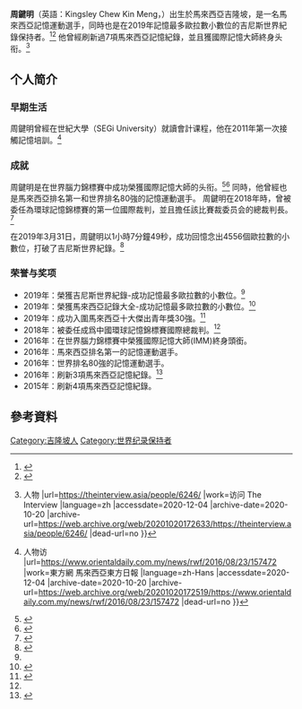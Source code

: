 {{Infobox sportsperson
| name = Kingsley Chew Kin Meng 周键明
| image = 
| caption =
| birth_date = 1989
| birth_place = 吉隆坡, 馬來西亞
| occupation = 記憶運動選手<ref>{{cite web |title=Malaysia Memory Sports Team |url=https://www.malaysiamemorysports-org.com/mmst |website=www.malaysiamemorysports-org.com |accessdate=2020-12-04 |archive-date=2020-11-28 |archive-url=https://web.archive.org/web/20201128044941/https://www.malaysiamemorysports-org.com/mmst |dead-url=no }}</ref>
| sport = 記憶
吉尼斯世界紀錄保持者2019
}}
'''周鍵明'''（英語：Kingsley Chew Kin Meng，{{bd|1989年|}}）出生於馬來西亞吉隆坡，是一名馬來西亞記憶運動選手，同時也是在2019年記憶最多歐拉數小數位的吉尼斯世界紀錄保持者。<ref>{{cite web |title=Most decimal places of Euler's number memorised |url=https://www.guinnessworldrecords.com/world-records/110037-most-decimal-places-of-eulers-number-memorised |website=Guinness World Records}}</ref><ref>{{cite news |title=成功記憶4556個歐拉數位 周鍵明創健力士新紀錄 |url=https://guangming.com.my/%e6%88%90%e5%8a%9f%e8%a8%98%e6%86%b64556%e5%80%8b%e6%ad%90%e6%8b%89%e6%95%b8%e4%bd%8d-%e5%91%a8%e9%8d%b5%e6%98%8e%e5%89%b5%e5%81%a5%e5%8a%9b%e5%a3%ab%e6%96%b0%e7%b4%80%e9%8c%84 |work=光明日报 |language=zh-TW |accessdate=2020-12-04 |archive-date=2020-11-17 |archive-url=https://web.archive.org/web/20201117025036/https://guangming.com.my/%E6%88%90%E5%8A%9F%E8%A8%98%E6%86%B64556%E5%80%8B%E6%AD%90%E6%8B%89%E6%95%B8%E4%BD%8D-%E5%91%A8%E9%8D%B5%E6%98%8E%E5%89%B5%E5%81%A5%E5%8A%9B%E5%A3%AB%E6%96%B0%E7%B4%80%E9%8C%84 |dead-url=no }}</ref> 他曾經刷新過7項馬來西亞記憶紀錄，並且獲國際記憶大師終身头衔。<ref>{{cite news |title=他不是天才，却有惊人的记忆超能力：他是如何变成国际记忆大师的？ {{!}} 人物 |url=https://theinterview.asia/people/6246/ |work=访问 The Interview |language=zh |accessdate=2020-12-04 |archive-date=2020-10-20 |archive-url=https://web.archive.org/web/20201020172633/https://theinterview.asia/people/6246/ |dead-url=no }}</ref>

==个人简介==
===早期生活===
周鍵明曾經在世紀大學（SEGi University）就讀會計课程，他在2011年第一次接觸記憶培訓。<ref>{{cite news |title=周键明培养强记能力 吊车尾生的逆袭 {{!}} 人物访 |url=https://www.orientaldaily.com.my/news/rwf/2016/08/23/157472 |work=東方網 馬來西亞東方日報 |language=zh-Hans |accessdate=2020-12-04 |archive-date=2020-10-20 |archive-url=https://web.archive.org/web/20201020172519/https://www.orientaldaily.com.my/news/rwf/2016/08/23/157472 |dead-url=no }}</ref>

===成就===
周鍵明是在世界腦力錦標賽中成功榮獲國際記憶大師的头衔。<ref>{{cite web |title=WMC 2016 |url=https://www.worldmemorychampionships.com/wmc-2016/ |website=The World Memory Championships |accessdate=2020-12-04 |archive-date=2020-11-16 |archive-url=https://web.archive.org/web/20201116184919/https://www.worldmemorychampionships.com/wmc-2016/ |dead-url=no }}</ref><ref>{{cite web |title=Competitors: CHEW Kin Meng IMM |url=http://www.world-memory-statistics.com/competitor.php?id=2635 |website=www.world-memory-statistics.com |accessdate=2020-12-04 |archive-date=2020-10-21 |archive-url=https://web.archive.org/web/20201021120444/http://www.world-memory-statistics.com/competitor.php?id=2635 |dead-url=no }}</ref> 同時，他曾經也是馬來西亞排名第一和世界排名80強的記憶運動選手。 周鍵明在2018年時，曾被委任為環球記憶錦標賽的第一位國際裁判，並且擔任該比賽裁委员会的總裁判長。<ref name="#1">{{cite news |title=【杰青时代】记忆变强 事业更强 |url=https://www.enanyang.my/node/183209 |work=www.enanyang.my |date=2019-07-28 |language=zh-hans}}</ref>

在2019年3月31日，周鍵明以1小時7分鐘49秒，成功回憶念出4556個歐拉數的小數位，打破了吉尼斯世界紀錄。<ref>{{cite web |title=【马来西亚的月亮比较圆】你一定要知道的马来西亚荣誉榜 |url=https://feminine.com.my/news/%e3%80%90%e9%a9%ac%e6%9d%a5%e8%a5%bf%e4%ba%9a%e7%9a%84%e6%9c%88%e4%ba%ae%e6%af%94%e8%be%83%e5%9c%86%e3%80%91%e4%bd%a0%e4%b8%80%e5%ae%9a%e8%a6%81%e7%9f%a5%e9%81%93%e7%9a%84%e9%a9%ac%e6%9d%a5%e8%a5%bf/ |date=2020-08-20 |accessdate=2020-12-04 |archive-date=2021-01-13 |archive-url=https://web.archive.org/web/20210113060303/https://feminine.com.my/news/%e3%80%90%e9%a9%ac%e6%9d%a5%e8%a5%bf%e4%ba%9a%e7%9a%84%e6%9c%88%e4%ba%ae%e6%af%94%e8%be%83%e5%9c%86%e3%80%91%e4%bd%a0%e4%b8%80%e5%ae%9a%e8%a6%81%e7%9f%a5%e9%81%93%e7%9a%84%e9%a9%ac%e6%9d%a5%e8%a5%bf/ |dead-url=no }}</ref>

===荣誉与奖项===
*2019年：榮獲吉尼斯世界紀錄-成功記憶最多歐拉數的小數位。<ref name="#1"/>
*2019年：榮獲馬來西亞記錄大全-成功記憶最多歐拉數的小數位。<ref>{{cite news |title=【杰青时代】记忆变强 事业更强 |url=https://www.enanyang.my/%E8%B4%A2%E7%BB%8F/%E3%80%90%E6%9D%B0%E9%9D%92%E6%97%B6%E4%BB%A3%E3%80%91%E8%AE%B0%E5%BF%86%E5%8F%98%E5%BC%BA-%E4%BA%8B%E4%B8%9A%E6%9B%B4%E5%BC%BA |work=www.enanyang.my |date=2019-07-28 |language=zh-hans |accessdate=2020-12-04 |archive-date=2020-10-17 |archive-url=https://web.archive.org/web/20201017185915/https://www.enanyang.my/%E8%B4%A2%E7%BB%8F/%E3%80%90%E6%9D%B0%E9%9D%92%E6%97%B6%E4%BB%A3%E3%80%91%E8%AE%B0%E5%BF%86%E5%8F%98%E5%BC%BA-%E4%BA%8B%E4%B8%9A%E6%9B%B4%E5%BC%BA |dead-url=no }}</ref>
*2019年：成功入圍馬來西亞十大傑出青年獎30強。<ref>{{cite news |title=30强入围名单出炉‧十大杰青914颁奖 |url=https://www.sinchew.com.my/content/content_2105542.html |work=www.sinchew.com.my |accessdate=2020-12-04 |archive-date=2020-10-17 |archive-url=https://web.archive.org/web/20201017110230/https://www.sinchew.com.my/content/content_2105542.html |dead-url=no }}</ref>
*2018年：被委任成爲中國環球記憶錦標賽國際總裁判。<ref name="#1"/>
*2016年：在世界腦力錦標賽中榮獲國際記憶大師(IMM)終身頭銜。
*2016年：馬來西亞排名第一的記憶運動選手。
*2016年：世界排名80強的記憶運動選手。
*2016年：刷新3項馬來西亞記憶紀錄。<ref>{{cite news |title=成功記憶4556個歐拉數位 周鍵明創健力士新紀錄 |url=https://enews.guangming.com.my/%E6%88%90%E5%8A%9F%E8%A8%98%E6%86%B64556%E5%80%8B%E6%AD%90%E6%8B%89%E6%95%B8%E4%BD%8D-%E5%91%A8%E9%8D%B5%E6%98%8E%E5%89%B5%E5%81%A5%E5%8A%9B%E5%A3%AB%E6%96%B0%E7%B4%80%E9%8C%84 |work=光明日报 |language=zh-TW |accessdate=2020-12-04 |archive-date=2020-11-15 |archive-url=https://web.archive.org/web/20201115021341/https://enews.guangming.com.my/%E6%88%90%E5%8A%9F%E8%A8%98%E6%86%B64556%E5%80%8B%E6%AD%90%E6%8B%89%E6%95%B8%E4%BD%8D-%E5%91%A8%E9%8D%B5%E6%98%8E%E5%89%B5%E5%81%A5%E5%8A%9B%E5%A3%AB%E6%96%B0%E7%B4%80%E9%8C%84 |dead-url=no }}</ref>
*2015年：刷新4項馬來西亞記憶紀錄。

== 參考資料 ==
{{Reflist}}

[[Category:吉隆坡人|Category:吉隆坡人]]
[[Category:世界纪录保持者|Category:世界纪录保持者]]